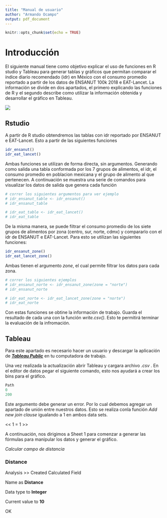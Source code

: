 ```yaml
---
title: "Manual de usuario"
author: "Armando Ocampo"
output: pdf_document
---
```


```r
knitr::opts_chunk$set(echo = TRUE)
```

# Introducción

El siguiente manual tiene como objetivo explicar el uso de funciones en R studio y Tableau para generar tablas y gráficos que permitan comparar el índice diario recomendado (idr) en México con el consumo promedio reportado a partir de los datos de ENSANUT 100k 2018 e EAT-Lancet. La información se divide en dos apartados, el primero explicando las funciones de R y el segundo describe como utilizar la información obtenida y desarrollar el gráfico en Tableau.

![](idr_ensanut.png)

## Rstudio

A partir de R studio obtendremos las tablas con idr reportado por ENSANUT e EAT-Lancet. Esto a partir de las siguientes funciones

```r
idr_ensanut()
idr_eat_lancet()
```

Ambas funciones se utilizan de forma directa, sin argumentos. Generando como salida una tabla conformada por los 7 grupos de alimentos, el idr, el consumo promedio en poblacion mexicana y el grupo de alimento al que pertenecen. A continuación se muestra una serie de comandos para visualizar los datos de salida que genera cada función


```r
# correr los siguientes argumentos para ver ejemplo
# idr_ensanut_table <- idr_ensanut()
# idr_ensanut_table

# idr_eat_table <- idr_eat_lancet()
# idr_eat_table
```

De la misma manera, se puede filtrar el consumo promedio de los siete grupos de alimentos por zona (centro, sur, norte, cdmx) y compararlo con el idr de ENSANUT e EAT-Lancet. Para esto se utilizan las siguientes funciones:

```r
idr_ensanut_zone()
idr_eat_lancet_zone()
```

Ambas tienen el argumento *zone*, el cual permite filtrar los datos para cada zona.

```r
# correr los siguientes ejemplos
# idr_ensanut_norte <- idr_ensanut_zone(zone = "norte")
# idr_ensanut_norte

# idr_eat_norte <- idr_eat_lancet_zone(zone = "norte")
# idr_eat_norte
```

Con estas funciones se obtine la información de trabajo. Guarda el resultado de cada una con la función *write.csv()*. Esto te permitirá terminar la evaluación de la infromación.

## Tableau

Para este apartado es necesario hacer un usuario y descargar la aplicación de ***[Tableau Public](https://public.tableau.com/en-us/s/)*** en tu computadora de trabajo.


Una vez realizada la actualización abrir Tableau y cargara archivo *.csv* . En el editor de datos pegar el siguiente comando, esto nos ayudará a crear los bins para el gráfico.

```r
Path
0
200
```

Este argumento debe generar un error. Por lo cual debemos agregar un apartado de unión entre nuestros datos. Esto se realiza conla función *Add new join clause* igualando a 1 en ambos data sets.

<< 1 = 1 >>


A continuación, nos dirigimos a Sheet 1 para comenzar a generar las fórmulas para manipular los datos y generar el gráfico.


*Calcular campo de distancia*

### Distance

Analysis >> Created Calculated Field

Name as **Distance**

Data type to **Integer**

Current value to **10**

OK
